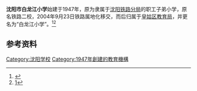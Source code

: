 {{Infobox School
| name           = 沈阳市白龙江小学
| other_name     = Shenyang Bailongjiang Primary School
| image          = 
| logo           = 
| motto          = 勤奋学习 健美向上
| established    = 1947年
| type           = 公立小学
| religion       = 
| affiliation    = 
| district       = 
| grades         = 小学一至六年级
| founder        = 
| president      = 
| principal      = 徐晶
| vice_principal =
| dean           = 
| college        = 
| house          = 
| su             =
| sc             =
| cs             =
| cc             =
| faculty        = 
| staff          = 
| students       = 
| athletics      = 
| conference     = 
| tree           = 
| colors         = 
| mascot         = 
| magazine       = 
| free_label     = 
| free_text      = 
| free_label2    = 
| free_text2     = 
| free_label3    = 
| free_text3     = 
| free_label4    = 
| free_text4     = 
| free_label5    = 
| free_text5     = 
| address        = [[辽宁省|辽宁省]][[沈阳市|沈阳市]][[皇姑区|皇姑区]]宁山东路55号
| tel                = (024)62043219
| fax               = 
| mail             = 
| website        = 
}}
'''沈阳市白龙江小学'''始建于1947年，原为隶属于[[沈阳铁路分局|沈阳铁路分局]]的职工子弟小学，原名铁路二校，2004年9月23日铁路属地化移交，而后归属于[[皇姑区教育局|皇姑区教育局]]，并更名为“白龙江小学”。<ref>{{cite web|author=辽宁省人民政府|title=沈阳市皇姑区白龙江小学|url=http://www.ln.gov.cn/gyfw/jynew/xxjynew/synew/200805/t20080521_206037.html|accessdate=2012-02-23}}{{dead link|date=2018年3月 |bot=InternetArchiveBot |fix-attempted=yes }}</ref><ref>[http://www.moe.gov.cn/jyb_xwfb/s5147/201405/t20140512_168558.html]</ref>

== 参考资料 ==
<references/>


{{school-stub}}
{{Liaoning-stub}}

[[Category:沈阳学校|Category:沈阳学校]]
[[Category:1947年創建的教育機構|Category:1947年創建的教育機構]]